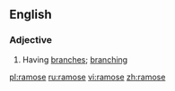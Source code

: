 ==English==

===Adjective===
{{en-adj}}

# Having [[branch]]es; [[branching]]

[[pl:ramose]]
[[ru:ramose]]
[[vi:ramose]]
[[zh:ramose]]